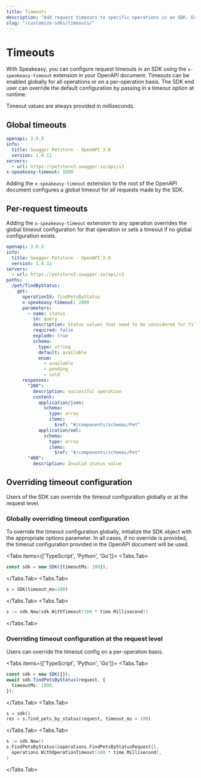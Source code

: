 ```yaml
---
title: Timeouts
description: "Add request timeouts to specific operations in an SDK. Enable timeouts globally or per operation."
slug: "/customize-sdks/timeouts/"
---
```



# Timeouts

With Speakeasy, you can configure request timeouts in an SDK using the `x-speakeasy-timeout` extension in your OpenAPI document. Timeouts can be enabled globally for all operations or on a per-operation basis. The SDK end user can override the default configuration by passing in a timeout option at runtime. 

Timeout values are always provided in milliseconds.

## Global timeouts

```yaml
openapi: 3.0.3
info:
  title: Swagger Petstore - OpenAPI 3.0
  version: 1.0.11
servers:
  - url: https://petstore3.swagger.io/api/v3
x-speakeasy-timeout: 1000
```

Adding the `x-speakeasy-timeout` extension to the root of the OpenAPI document configures a global timeout for all requests made by the SDK.

## Per-request timeouts

Adding the `x-speakeasy-timeout` extension to any operation overrides the global timeout configuration for that operation or sets a timeout if no global configuration exists.

```yaml
openapi: 3.0.3
info:
  title: Swagger Petstore - OpenAPI 3.0
  version: 1.0.11
servers:
  - url: https://petstore3.swagger.io/api/v3
paths:
  /pet/findByStatus:
    get:
      operationId: findPetsByStatus
      x-speakeasy-timeout: 2000
      parameters:
        - name: status
          in: query
          description: Status values that need to be considered for filter
          required: false
          explode: true
          schema:
            type: string
            default: available
            enum:
              - available
              - pending
              - sold
      responses:
        "200":
          description: successful operation
          content:
            application/json:
              schema:
                type: array
                items:
                  $ref: "#/components/schemas/Pet"
            application/xml:
              schema:
                type: array
                items:
                  $ref: "#/components/schemas/Pet"
        "400":
          description: Invalid status value
```

## Overriding timeout configuration

Users of the SDK can override the timeout configuration globally or at the request level.

### Globally overriding timeout configuration

To override the timeout configuration globally, initialize the SDK object with the appropriate options parameter. In all cases, if no override is provided, the timeout configuration provided in the OpenAPI document will be used.

<Tabs items={['TypeScript', 'Python', 'Go']}>
  <Tabs.Tab>

```typescript
const sdk = new SDK({timeoutMs: 100});
```

  </Tabs.Tab>
  <Tabs.Tab>

```python
s = SDK(timeout_ms=100)
```

  </Tabs.Tab>
  <Tabs.Tab>

```go
s := sdk.New(sdk.WithTimeout(100 * time.Millisecond))
```

  </Tabs.Tab>
</Tabs>

### Overriding timeout configuration at the request level

Users can override the timeout config on a per-operation basis.

<Tabs items={['TypeScript', 'Python', 'Go']}>
<Tabs.Tab>

```typescript
const sdk = new SDK({});
await sdk.findPetsByStatus(request, {
  timeoutMs: 1000,
});
```

  </Tabs.Tab>
  <Tabs.Tab>

```python
s = sdk()
res = s.find_pets_by_status(request, timeout_ms = 100)
```

  </Tabs.Tab>
  <Tabs.Tab>

```go
s := sdk.New()
s.FindPetsByStatus(&operations.FindPetsByStatusRequest{},
  operations.WithOperationTimeout(100 * time.Millisecond),
)
```

  </Tabs.Tab>
</Tabs>
